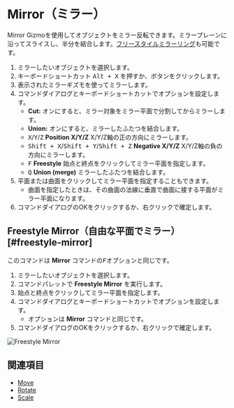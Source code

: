 
# Mirror（ミラー）

<Reference shortcut="Alt + X" command="Mirror" button="Left of Command Bar" />

Mirror Gizmoを使用してオブジェクトをミラー反転できます。ミラープレーンに沿ってスライスし、半分を結合します。[フリースタイルミラーリング](#freestyle-mirror)も可能です。

1. ミラーしたいオブジェクトを選択します。
2. キーボードショートカット <kbd>Alt + X</kbd> を押すか、ボタンをクリックします。
3. 表示されたミラーギズモを使ってミラーします。
4. コマンドダイアログとキーボードショートカットでオプションを設定します。
   - **Cut:** オンにすると、ミラー対象をミラー平面で分割してからミラーします。
   - **Union:** オンにすると、ミラーしたふたつを結合します。
   - <kbd>X</kbd>/<kbd>Y</kbd>/<kbd>Z</kbd> **Position X/Y/Z** X/Y/Z軸の正の方向にミラーします。
   - <kbd>Shift + X</kbd>/<kbd>Shift + Y</kbd>/<kbd>Shift + Z</kbd> **Negative X/Y/Z** X/Y/Z軸の負の方向にミラーします。
   - <kbd>F</kbd> **Freestyle** 始点と終点をクリックしてミラー平面を指定します。
   - <kbd>Q</kbd> **Union (merge)** ミラーしたふたつを結合します。
5. 平面または曲面をクリックしてミラー平面を指定することもできます。
   - 曲面を指定したときは、その曲面の法線に垂直で曲面に接する平面がミラー平面になります。
6. コマンドダイアログのOKをクリックするか、右クリックで確定します。 

## Freestyle Mirror（自由な平面でミラー）[#freestyle-mirror]

このコマンドは **Mirror** コマンドの<kbd>F</kbd>オプションと同じです。

1. ミラーしたいオブジェクトを選択します。
2. コマンドパレットで **Freestyle Mirror** を実行します。
3. 始点と終点をクリックしてミラー平面を指定します。
4. コマンドダイアログとキーボードショートカットでオプションを設定します。
   - オプションは **Mirror** コマンドと同じです。
5. コマンドダイアログのOKをクリックするか、右クリックで確定します。

![Freestyle Mirror](/img/freestyle-mirror.gif)

## 関連項目
- [Move](./move)
- [Rotate](./rotate)
- [Scale](./scale)


















